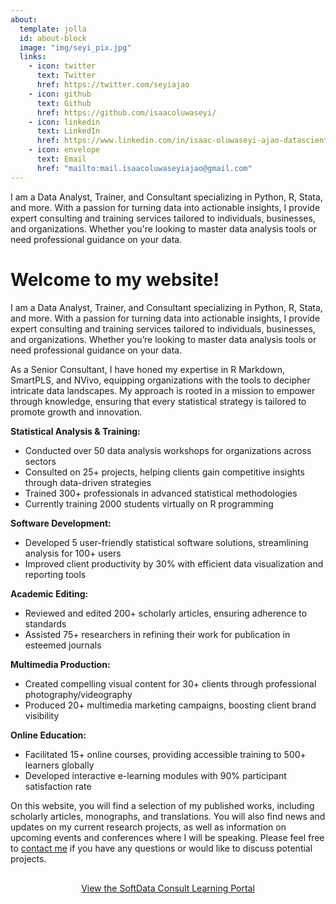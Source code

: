 ```yaml
---
about:
  template: jolla
  id: about-block
  image: "img/seyi_pix.jpg"
  links:
    - icon: twitter
      text: Twitter
      href: https://twitter.com/seyiajao
    - icon: github
      text: Github
      href: https://github.com/isaacoluwaseyi/
    - icon: linkedin
      text: LinkedIn
      href: https://www.linkedin.com/in/isaac-oluwaseyi-ajao-datascientist-dataanalyst-statistician-consultant/
    - icon: envelope
      text: Email
      href: "mailto:mail.isaacoluwaseyiajao@gmail.com"  
---
```


::: {#about-block}
I am a Data Analyst, Trainer, and Consultant specializing in Python, R, Stata, and more. With a passion for turning data into actionable insights, I provide expert consulting and training services tailored to individuals, businesses, and organizations. Whether you\'re looking to master data analysis tools or need professional guidance on your data.
:::

# Welcome to my website!

I am a Data Analyst, Trainer, and Consultant specializing in Python, R, Stata, and more. With a passion for turning data into actionable insights, I provide expert consulting and training services tailored to individuals, businesses, and organizations. Whether you're looking to master data analysis tools or need professional guidance on your data.

As a Senior Consultant, I have honed my expertise in R Markdown, SmartPLS, and NVivo, equipping organizations with the tools to decipher intricate data landscapes. My approach is rooted in a mission to empower through knowledge, ensuring that every statistical strategy is tailored to promote growth and innovation.

**Statistical Analysis & Training:**

-   Conducted over 50 data analysis workshops for organizations across sectors
-   Consulted on 25+ projects, helping clients gain competitive insights through data-driven strategies
-   Trained 300+ professionals in advanced statistical methodologies
-   Currently training 2000 students virtually on R programming

**Software Development:**

-   Developed 5 user-friendly statistical software solutions, streamlining analysis for 100+ users
-   Improved client productivity by 30% with efficient data visualization and reporting tools

**Academic Editing:**

-   Reviewed and edited 200+ scholarly articles, ensuring adherence to standards
-   Assisted 75+ researchers in refining their work for publication in esteemed journals

**Multimedia Production:**

-   Created compelling visual content for 30+ clients through professional photography/videography
-   Produced 20+ multimedia marketing campaigns, boosting client brand visibility

**Online Education:**

-   Facilitated 15+ online courses, providing accessible training to 500+ learners globally
-   Developed interactive e-learning modules with 90% participant satisfaction rate

On this website, you will find a selection of my published works, including scholarly articles, monographs, and translations. You will also find news and updates on my current research projects, as well as information on upcoming events and conferences where I will be speaking. Please feel free to [contact me](mailto:mail.isaacoluwaseyiajao@gmail.com) if you have any questions or would like to discuss potential projects.

```{=html}
<div  style="margin: 30px; text-align: center;">
<a class="btn btn-primary" href="https://learning.softdataconsult.com" role="button" target="_blank" style="padding: 15px 30px;">View the SoftData Consult Learning Portal</a>
</div>
```

